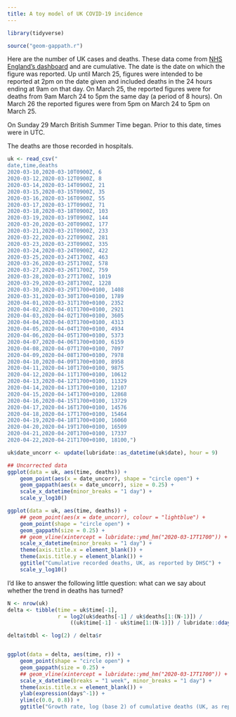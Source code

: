 ```yaml
---
title: A toy model of UK COVID-19 incidence
---
```

    
```r
library(tidyverse)
```

```r
source("geom-gappath.r")
```

Here are the number of UK cases and deaths. These data come from [NHS England's
dashboard](https://www.gov.uk/government/publications/covid-19-track-coronavirus-cases)
and are cumulative. The date is the date on which the figure was reported. Up
until March 25, figures were intended to be reported at 2pm on the date given
and included deaths in the 24 hours ending at 9am on that day. On March 25, the
reported figures were for deaths from 9am March 24 to 5pm the same day (a period
of 8 hours). On March 26 the reported figures were from 5pm on March 24 to 5pm
on March 25. 

On Sunday 29 March British Summer Time began. Prior to this date, times were in
UTC.

The deaths are those recorded in hospitals.

```r
uk <- read_csv("
date,time,deaths
2020-03-10,2020-03-10T0900Z, 6
2020-03-12,2020-03-12T0900Z, 8
2020-03-14,2020-03-14T0900Z, 21
2020-03-15,2020-03-15T0900Z, 35
2020-03-16,2020-03-16T0900Z, 55
2020-03-17,2020-03-17T0900Z, 71
2020-03-18,2020-03-18T0900Z, 103
2020-03-19,2020-03-19T0900Z, 144
2020-03-20,2020-03-20T0900Z, 177
2020-03-21,2020-03-21T0900Z, 233
2020-03-22,2020-03-22T0900Z, 281
2020-03-23,2020-03-23T0900Z, 335
2020-03-24,2020-03-24T0900Z, 422
2020-03-25,2020-03-24T1700Z, 463
2020-03-26,2020-03-25T1700Z, 578  
2020-03-27,2020-03-26T1700Z, 759
2020-03-28,2020-03-27T1700Z, 1019
2020-03-29,2020-03-28T1700Z, 1228
2020-03-30,2020-03-29T1700+0100, 1408
2020-03-31,2020-03-30T1700+0100, 1789
2020-04-01,2020-03-31T1700+0100, 2352
2020-04-02,2020-04-01T1700+0100, 2921
2020-04-03,2020-04-02T1700+0100, 3605
2020-04-04,2020-04-03T1700+0100, 4313
2020-04-05,2020-04-04T1700+0100, 4934
2020-04-06,2020-04-05T1700+0100, 5373
2020-04-07,2020-04-06T1700+0100, 6159
2020-04-08,2020-04-07T1700+0100, 7097
2020-04-09,2020-04-08T1700+0100, 7978
2020-04-10,2020-04-09T1700+0100, 8958
2020-04-11,2020-04-10T1700+0100, 9875
2020-04-12,2020-04-11T1700+0100, 10612
2020-04-13,2020-04-12T1700+0100, 11329
2020-04-14,2020-04-13T1700+0100, 12107
2020-04-15,2020-04-14T1700+0100, 12868
2020-04-16,2020-04-15T1700+0100, 13729
2020-04-17,2020-04-16T1700+0100, 14576
2020-04-18,2020-04-17T1700+0100, 15464
2020-04-19,2020-04-18T1700+0100, 16060
2020-04-20,2020-04-19T1700+0100, 16509
2020-04-21,2020-04-20T1700+0100, 17337
2020-04-22,2020-04-21T1700+0100, 18100,")

uk$date_uncorr <- update(lubridate::as_datetime(uk$date), hour = 9) 

## Uncorrected data
ggplot(data = uk, aes(time, deaths)) +
    geom_point(aes(x = date_uncorr), shape = "circle open") + 
    geom_gappath(aes(x = date_uncorr), size = 0.25) +
    scale_x_datetime(minor_breaks = "1 day") + 
    scale_y_log10()

ggplot(data = uk, aes(time, deaths)) +
    ## geom_point(aes(x = date_uncorr), colour = "lightblue") + 
    geom_point(shape = "circle open") +
    geom_gappath(size = 0.25) +
    ## geom_vline(xintercept = lubridate::ymd_hm("2020-03-17T1700")) + ## office closed 
    scale_x_datetime(minor_breaks = "1 day") +
    theme(axis.title.x = element_blank()) +
    theme(axis.title.y = element_blank()) +
    ggtitle("Cumulative recorded deaths, UK, as reported by DHSC") +
    scale_y_log10()
```
    
I'd like to answer the following little question: what can we say about whether the trend in deaths
has turned? 

```r
N <- nrow(uk)
delta <- tibble(time = uk$time[-1],
                r = log2(uk$deaths[-1] / uk$deaths[1:(N-1)]) /
                    ((uk$time[-1] - uk$time[1:(N-1)]) / lubridate::ddays(1)))

delta$tdbl <- log(2) / delta$r


ggplot(data = delta, aes(time, r)) +
    geom_point(shape = "circle open") +
    geom_gappath(size = 0.25) +
    ## geom_vline(xintercept = lubridate::ymd_hm("2020-03-17T1700")) + ## office closed 
    scale_x_datetime(breaks = "1 week", minor_breaks = "1 day") +
    theme(axis.title.x = element_blank()) +
    ylab(expression(days^-1)) +
    ylim(c(0.0, 0.8)) +
    ggtitle("Growth rate, log (base 2) of cumulative deaths (UK, as reported by DHSC)")
```


    
